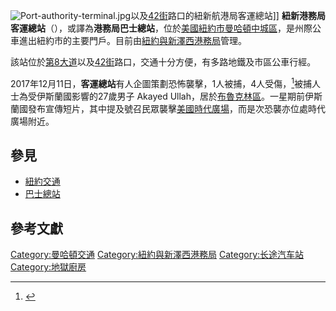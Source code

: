 {{expand|time=2013-5-14}}
[[File:Port-authority-terminal.jpg|thumb]]以及[[42街|42街]]路口的紐新航港局客運總站]]
'''紐新港務局客運總站'''（{{lang-en|Port Authority Bus Terminal}}），或譯為'''港務局巴士總站'''，位於[[美國|美國]][[紐約市|紐約市]][[曼哈頓|曼哈頓]][[中城_(紐約曼哈頓)|中城區]]，是州際公車進出紐約市的主要門戶。目前由[[紐約與新澤西港務局|紐約與新澤西港務局]]管理。

該站位於[[第8大道|第8大道]]以及[[42街|42街]]路口，交通十分方便，有多路地鐵及市區公車行經。

2017年12月11日，'''客運總站'''有人企圖策劃恐怖襲擊，1人被捕，4人受傷，<ref>{{Cite news|url=http://www.businessinsider.com/explosion-new-york-citys-port-authority-bus-terminal-2017-12|title=Possible ISIS attack on New York City's Port Authority injures 3, suspect in custody|newspaper=Business Insider|accessdate=2017-12-11|language=en}}</ref>被捕人士為受伊斯蘭國影響的27歲男子 Akayed Ullah，居於[[布鲁克林区|布魯克林區]]。一星期前伊斯蘭國發布宣傳短片，其中提及號召民眾襲擊[[時報廣場|美國時代廣場]]，而是次恐襲亦位處時代廣場附近。

== 參見 ==
* [[紐約交通|紐約交通]]
* [[巴士總站|巴士總站]]

== 參考文獻 ==
{{reflist}}

{{transp-stub}}

[[Category:曼哈頓交通|Category:曼哈頓交通]]
[[Category:紐約與新澤西港務局|Category:紐約與新澤西港務局]]
[[Category:长途汽车站|Category:长途汽车站]]
[[Category:地獄廚房|Category:地獄廚房]]